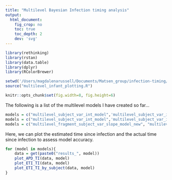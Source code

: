 ```yaml
---
title: "Multilevel Bayesian Infection timing analysis"
output:
  html_document:
    fig_crop: no
    toc: true
    toc_depth: 2
    dev: 'svg'
---
```


```r
library(rethinking)
library(rstan)
library(data.table)
library(dplyr)
library(RColorBrewer)

setwd('/Users/magdalenarussell/Documents/Matsen_group/infection-timing/Bayesian_Infant_Models')
source("multilevel_infant_plotting.R")

knitr::opts_chunk$set(fig.width=8, fig.height=6)

```

The following is a list of the multilevel models I have created so far...

```r
models = c("multilevel_subject_var_int_model",'multilevel_subject_var_int_fragment_var_slope_model', "multilevel_subject_var_int_fragment_subject_var_slope_model", "multilevel_subject_var_int_fragment_subject_run_var_slope_model")
models = c("multilevel_subject_var_int_model",'multilevel_subject_var_int_fragment_var_slope_model', "multilevel_subject_var_int_fragment_subject_var_slope_model")
models = c("multilevel_fragment_subject_var_slope_model_new", "multilevel_fragment_subject_var_slope_model_new2")
```

Here, we can plot the estimated time since infection and the actual time since infection to assess model accuracy. 

```r
for (model in models){
    data = get(paste0("results_", model))
    plot_APD_TI(data, model)
    plot_ETI_TI(data, model)
    plot_ETI_TI_by_subject(data, model)
}
```
